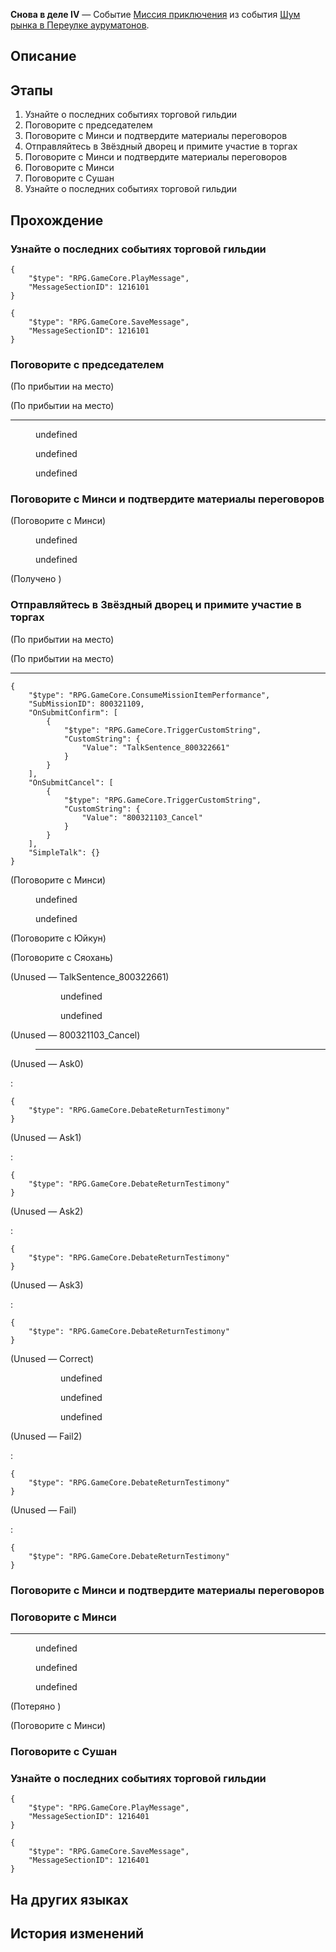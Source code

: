 {{Дополнить|Диалоги.}}
{{Миссия Инфобокс
|id              = 8003211
|Название        = 
|Изображение     = Миссия Снова в деле IV.png
|Тип             = Миссия приключения
|События         = Шум рынка в Переулке ауруматонов
|Глава           = Шум рынка в Переулке ауруматонов
|Условия         = Завершена [[Миссия приключения]] ''[[Снова в деле IV]]''
|Персонажи       = Минси; Первопроходец; Председатель-ауруматон; Сушан; Сяохань; Юйкун
|СтартЛокация    = [[Лофу Сяньчжоу]] — [[Переулок ауруматонов]]
|Мир             = Лофу Сяньчжоу
|Предыдущая      = 
|Следующая       = ???
|Награды         = Опыт Освоения*200; Звёздный нефрит*40; Путеводитель путешественника*5; Утраченный кристалл*5; "Paean of Indulgence"*1 { text = Paean of Indulgence }; Кредиты*45 000
}}
'''Снова в деле IV''' — Событие [[Миссия приключения]] из события [[Шум рынка в Переулке ауруматонов]].

==Описание==
{{Описание|<!--официальное описание из Перекрёстка судеб-->}}

==Этапы==
# Узнайте о последних событиях торговой гильдии
# Поговорите с председателем
# Поговорите с Минси и подтвердите материалы переговоров
# Отправляйтесь в Звёздный дворец и примите участие в торгах
# Поговорите с Минси и подтвердите материалы переговоров
# Поговорите с Минси
# Поговорите с Сушан
# Узнайте о последних событиях торговой гильдии

==Прохождение==
{{Дополнить}}


===Узнайте о последних событиях торговой гильдии===
{{Описание миссии|локация=Переулок ауруматонов|В Переулке ауруматонов должно было появиться что-то новенькое. Не хотите проверить?<br />Регулярно посещайте Переулок ауруматонов.}}
{{Диалог Начало}}
<pre>{
	"$type": "RPG.GameCore.PlayMessage",
	"MessageSectionID": 1216101
}</pre>
<pre>{
	"$type": "RPG.GameCore.SaveMessage",
	"MessageSectionID": 1216101
}</pre>
{{Диалог Конец}}

===Поговорите с председателем===
{{Описание миссии|локация=Переулок ауруматонов|Скоро вы будете участвовать в торгах от имени торговой гильдии. Председатель желает поговорить с вами.<br />Он доверил вам такую важную миссию, потому что доверяет вам. Послушайте, что он хочет сказать.}}
{{Диалог Начало}}
;(По прибытии на место)

;(По прибытии на место)
----
<!--Unknown TalkSentence: 800322601-->
<!--Unknown TalkSentence: 800322602-->
:{{Диалог|Arrow}} undefined
:{{Диалог|Arrow}} undefined
::<!--0.8-second delay-->
:<!--Unknown TalkSentence: 800322605-->
:{{Диалог|Arrow}} undefined
::<!--0.8-second delay-->
:<!--Unknown TalkSentence: 800322607-->
<!--Unknown TalkSentence: 800322608-->
<!--Unknown TalkSentence: 800322609-->
<!--Unknown TalkSentence: 800322610-->
{{Диалог Конец}}

===Поговорите с Минси и подтвердите материалы переговоров===
{{Описание миссии|локация=Центральная гавань Приюта звёздных яликов|Приближается время переговоров. Сначала вам следует ознакомиться со всеми материалами.<br />Обсудите их с госпожой секретарём и постарайтесь получить преимущество в предстоящей словесной перепалке.}}
{{Диалог Начало}}

;(Поговорите с Минси)
<!--Unknown TalkSentence: 800322631-->
<!--Unknown TalkSentence: 800322632-->
<!--Unknown TalkSentence: 800322633-->
<!--Unknown TalkSentence: 800322634-->
:{{Диалог|Arrow}} undefined
:<!--Unknown TalkSentence: 800322636-->
:<!--Unknown TalkSentence: 800322638-->
:{{Диалог|Exit}} undefined

;(Получено {{Item|Депозит гильдии для участия в аукционе|20|x=1|text=Депозит гильдии для участия в аукционе}})
{{Диалог Конец}}

===Отправляйтесь в Звёздный дворец и примите участие в торгах===
{{Описание миссии|локация=Звёздный дворец|Юйкун уже давно ждёт в Звёздном дворце.<br />Вы получили достаточное финансирование. Теперь вы можете сделать ставку на Переулок ауруматонов против КММ.}}
{{Диалог Начало}}
;(По прибытии на место)

;(По прибытии на место)
----
<!--Unknown TalkSentence: 800322661-->
<!--Unknown TalkSentence: 800322662-->
<pre>{
	"$type": "RPG.GameCore.ConsumeMissionItemPerformance",
	"SubMissionID": 800321109,
	"OnSubmitConfirm": [
		{
			"$type": "RPG.GameCore.TriggerCustomString",
			"CustomString": {
				"Value": "TalkSentence_800322661"
			}
		}
	],
	"OnSubmitCancel": [
		{
			"$type": "RPG.GameCore.TriggerCustomString",
			"CustomString": {
				"Value": "800321103_Cancel"
			}
		}
	],
	"SimpleTalk": {}
}</pre>

;(Поговорите с Минси)
<!--Unknown TalkSentence: 800322631-->
<!--Unknown TalkSentence: 800322632-->
<!--Unknown TalkSentence: 800322633-->
<!--Unknown TalkSentence: 800322634-->
:{{Диалог|Arrow}} undefined
:<!--Unknown TalkSentence: 800322636-->
:<!--Unknown TalkSentence: 800322638-->
:{{Диалог|Exit}} undefined

;(Поговорите с Юйкун)
<!--Unknown TalkSentence: 800322650-->

;(Поговорите с Сяохань)
<!--Unknown TalkSentence: 800322651-->
;(Unused &mdash; TalkSentence_800322661)
:{{Чёрный экран|undefined}}
::{{Чёрный экран|undefined}}
:<!--Unknown TalkSentence: 800322661-->
:<!--Unknown TalkSentence: 800322662-->
:<!--Unknown TalkSentence: 800322663-->
:<!--Unknown TalkSentence: 800322664-->
:<!--Unknown TalkSentence: 800322665-->
:<!--Unknown TalkSentence: 800322666-->
::{{Диалог|Arrow}} undefined
::<!--Unknown TalkSentence: 800322668-->
::<!--Unknown TalkSentence: 800322669-->
::<!--Unknown TalkSentence: 800322670-->
::<!--Unknown TalkSentence: 800322671-->
::<!--Unknown TalkSentence: 800322672-->
::<!--Unknown TalkSentence: 800322673-->
:::{{tx}}
::{{Диалог|Arrow}} undefined
::<!--Unknown TalkSentence: 800322671-->
::<!--Unknown TalkSentence: 800322672-->
::<!--Unknown TalkSentence: 800322673-->
:::{{tx}}
:<!--Unknown TalkSentence: 800322671-->
:<!--Unknown TalkSentence: 800322672-->
:<!--Unknown TalkSentence: 800322673-->
::{{tx}}

;(Unused &mdash; 800321103_Cancel)
:----

;(Unused &mdash; Ask0)
:{{tx}}
:<pre>{
	"$type": "RPG.GameCore.DebateReturnTestimony"
}</pre>

;(Unused &mdash; Ask1)
:{{tx}}
:<pre>{
	"$type": "RPG.GameCore.DebateReturnTestimony"
}</pre>

;(Unused &mdash; Ask2)
:{{tx}}
:<pre>{
	"$type": "RPG.GameCore.DebateReturnTestimony"
}</pre>

;(Unused &mdash; Ask3)
:{{tx}}
:<pre>{
	"$type": "RPG.GameCore.DebateReturnTestimony"
}</pre>

;(Unused &mdash; Correct)
<!--Unknown TalkSentence: 800322701-->
:<!--Unknown TalkSentence: 800322702-->
:<!--Unknown TalkSentence: 800322703-->
:<!--Unknown TalkSentence: 800322704-->
:<!--Unknown TalkSentence: 800322705-->
:<!--Unknown TalkSentence: 800322706-->
:<!--Unknown TalkSentence: 800322707-->
:<!--Unknown TalkSentence: 800322708-->
:<!--Unknown TalkSentence: 800322709-->
:<!--Unknown TalkSentence: 800322710-->
:<!--Unknown TalkSentence: 800322711-->
:<!--Unknown TalkSentence: 800322712-->
:<!--Unknown TalkSentence: 800322713-->
:<!--Unknown TalkSentence: 800322714-->
:<!--Unknown TalkSentence: 800322715-->
:<!--Unknown TalkSentence: 800322716-->
:<!--Unknown TalkSentence: 800322717-->
:<!--Unknown TalkSentence: 800322718-->
:<!--Unknown TalkSentence: 800322719-->
:<!--Unknown TalkSentence: 800322720-->
:<!--Unknown TalkSentence: 800322721-->
:<!--Unknown TalkSentence: 800322722-->
:<!--Unknown TalkSentence: 800322723-->
:<!--Unknown TalkSentence: 800322724-->
:<!--Unknown TalkSentence: 800322725-->
:<!--Unknown TalkSentence: 800322726-->
:<!--Unknown TalkSentence: 800322727-->
:<!--Unknown TalkSentence: 800322728-->
:<!--Unknown TalkSentence: 800322729-->
:<!--Unknown TalkSentence: 800322730-->
::{{Диалог|Arrow}} undefined
::{{Диалог|Arrow}} undefined
::{{Диалог|Arrow}} undefined

;(Unused &mdash; Fail2)
:{{tx}}
:<pre>{
	"$type": "RPG.GameCore.DebateReturnTestimony"
}</pre>

;(Unused &mdash; Fail)
:{{tx}}
:<pre>{
	"$type": "RPG.GameCore.DebateReturnTestimony"
}</pre>
{{Диалог Конец}}

===Поговорите с Минси и подтвердите материалы переговоров===
{{Описание миссии|локация=Звёздный дворец|Приближается время переговоров. Сначала вам следует ознакомиться со всеми материалами.<br />Обсудите их с госпожой секретарём и постарайтесь получить преимущество в предстоящей словесной перепалке.}}
{{Диалог Начало}}
{{Диалог Конец}}

===Поговорите с Минси===
{{Описание миссии|локация=Центральная гавань Приюта звёздных яликов|Завершились открытые торги в Звёздном дворце. Неизвестно, принесёт ли вся ваша тяжёлая работа результат. Нужно подождать официальных заявлений от Звёздного дворца.<br />Минси, кажется, сама на себя не похожа. Спросите её, в чём причина.}}
{{Диалог Начало}}
----
<!--Unknown TalkSentence: 800322801-->
<!--Unknown TalkSentence: 800322802-->
<!--Unknown TalkSentence: 800322803-->
:{{Диалог|Arrow}} undefined
:{{Диалог|Arrow}} undefined
:{{Диалог|Arrow}} undefined
;(Потеряно {{Item|Совместная акция с «Величайшими специями»|20|x=1|text=Совместная акция с «Величайшими специями»}})

;(Поговорите с Минси)
{{Диалог Конец}}

===Поговорите с Сушан===
{{Описание миссии|локация=Центральная гавань Приюта звёздных яликов|Завершились открытые торги в Звёздном дворце. Неизвестно, принесёт ли вся ваша тяжёлая работа результат. Нужно подождать официальных заявлений от Звёздного дворца.<br />Вечно воинственная Сушан, вероятно, не ожидала, что однажды станет переговорщиком. Поговорите с ней.}}
{{Диалог Начало}}

{{Диалог Конец}}

===Узнайте о последних событиях торговой гильдии===
{{Описание миссии|локация=Переулок ауруматонов|В Переулке ауруматонов должно было появиться что-то новенькое. Не хотите проверить?<br />Регулярно посещайте Переулок ауруматонов.}}
{{Диалог Начало}}
<pre>{
	"$type": "RPG.GameCore.PlayMessage",
	"MessageSectionID": 1216401
}</pre>
<pre>{
	"$type": "RPG.GameCore.SaveMessage",
	"MessageSectionID": 1216401
}</pre>
{{Диалог Конец}}

==На других языках==
{{На других языках
|en   = Back in Business (IV)
|zhs  = 金戺重喧•其四
|zht  = 金戺重喧•其四
|ja   = 金庭、喧騒を重ねて・その4
|ko   = 다시 부흥하는 금빛•4
|es   = De nuevo en activo&nbsp;IV
|fr   = Les affaires reprennent (IV)
|ru   = Снова в деле IV
|th   = คืนสู่ความรุ่งเรือง 4
|vi   = Huyên Náo Trở Lại 4
|de   = Wieder im Geschäft 4
|id   = Hiruk Pikuk yang Kembali Bergaung 4
|pt   = De Volta aos Negócios (IV)
}}

==История изменений==
{{История изменений|2.7}}
